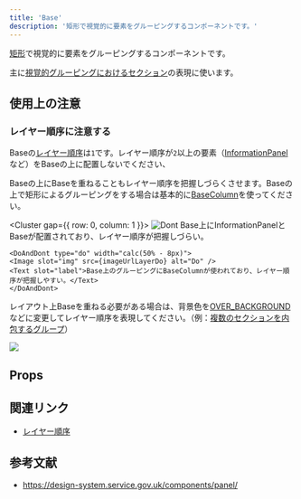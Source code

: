 ```yaml
---
title: 'Base'
description: '矩形で視覚的に要素をグルーピングするコンポーネントです。'
---
```





[矩形](/products/design-patterns/visual-grouping/#h3-3)で視覚的に要素をグルーピングするコンポーネントです。

主に[視覚的グルーピングにおけるセクション](/products/design-patterns/visual-grouping/#h3-5)の表現に使います。

<ComponentStory name="Base" />

## 使用上の注意

### レイヤー順序に注意する

Baseの[レイヤー順序](/products/design-tokens/shadow/#h2-1)は`1`です。レイヤー順序が`2`以上の要素（[InformationPanel](/products/components/information-panel/)など）をBaseの上に配置しないでください、

Baseの上にBaseを重ねることもレイヤー順序を把握しづらくさせます。Baseの上で矩形によるグルーピングをする場合は基本的に[BaseColumn](/products/components/base/base-column/)を使ってください。

<Cluster gap={{ row: 0, column: 1 }}>
    <DoAndDont type="dont" width="calc(50% - 8px)">
    <Image slot="img" src={imageUrlLayerDont} alt="Dont" />
    <Text slot="label">Base上にInformationPanelとBaseが配置されており、レイヤー順序が把握しづらい。</Text>
    </DoAndDont>

    <DoAndDont type="do" width="calc(50% - 8px)">
    <Image slot="img" src={imageUrlLayerDo} alt="Do" />
    <Text slot="label">Base上のグルーピングにBaseColumnが使われており、レイヤー順序が把握しやすい。</Text>
    </DoAndDont>
</Cluster>

レイアウト上Baseを重ねる必要がある場合は、背景色を[OVER_BACKGROUND](/products/design-tokens/color/#h3-3)などに変更してレイヤー順序を表現してください。（例：[複数のセクションを内包するグループ](/products/design-patterns/visual-grouping/#h3-7)）

![](./images/base-in-base.png)

## Props

<ComponentPropsTable name="Base" />


## 関連リンク

* [レイヤー順序](/products/design-tokens/z-index/)


## 参考文献

* https://design-system.service.gov.uk/components/panel/
